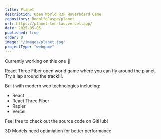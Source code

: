 ```yaml
---
title: Planet
description: Open World R3F Hoverboard Game
repository: RodolfoJaspe/planet
url: https://planet-ten-tau.vercel.app/
date: 2025-05-05
published: true
order: 0
image: "/images/planet.jpg"
projectType: "webgame"
---
```


Currently working on this one 🔧

React Three Fiber open world game where you can fly around the planet. Try a lap around the track!!!.

Built with modern web technologies including:

- React
- React Three Fiber
- Rapier
- Vercel

Feel free to check out the source code on GitHub!

3D Models need optimiation for better performance
